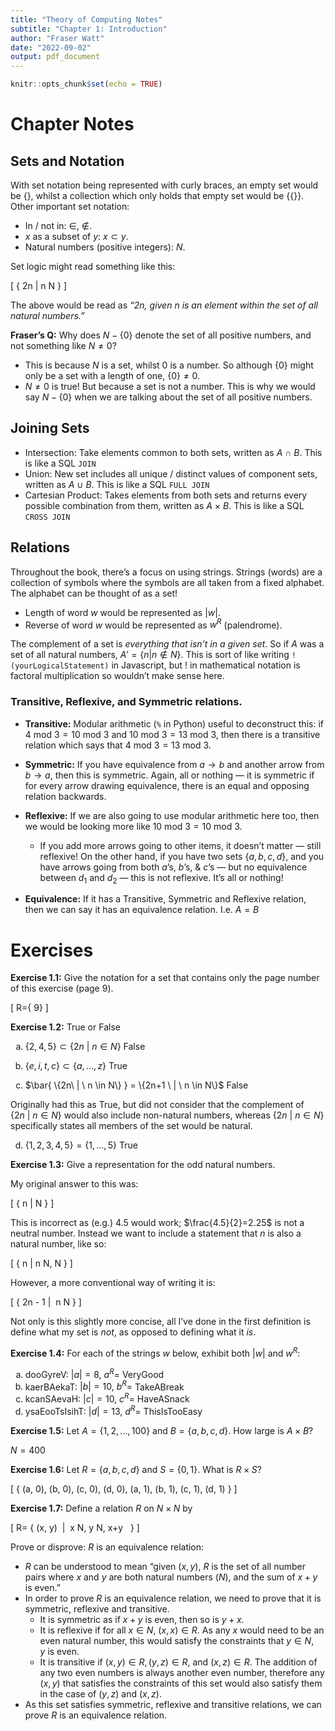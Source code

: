 ```yaml
---
title: "Theory of Computing Notes"
subtitle: "Chapter 1: Introduction"
author: "Fraser Watt"
date: "2022-09-02"
output: pdf_document
---
```


```r

knitr::opts_chunk$set(echo = TRUE)
```

# Chapter Notes

## Sets and Notation

With set notation being represented with curly braces, an empty set would be ${ \{ \} }$, whilst a collection which only holds that empty set would be ${ \{\{ \}\} }$. Other important set notation:

- In / not in: ${ \in , \ \notin }$.
- ${x}$ as a subset of ${y}$: ${x \subset y}$.
- Natural numbers (positive integers): ${N}$.

Set logic might read something like this:

\[ \{ 2n | n \in N \} \]

The above would be read as *"*${2n}$*, given *${n}$ *is an element within the set of all natural numbers."*

**Fraser's Q:** Why does ${N - \{0\}}$ denote the set of all positive numbers, and not something like ${N \neq 0}$?

- This is because ${N}$ is a set, whilst $0$ is a number. So although $\{ 0 \}$ might only be a set with a length of one, $\{ 0 \} \neq 0$.
- ${N \neq 0}$ is true! But because a set is not a number. This is why we would say ${N - \{0\}}$ when we are talking about the set of all positive numbers.

## Joining Sets

- Intersection: Take elements common to both sets, written as ${A \ \cap \ B }$. This is like a SQL `JOIN`
- Union: New set includes all unique / distinct values of component sets, written as ${A \ \cup \ B }$. This is like a SQL `FULL JOIN`
- Cartesian Product: Takes elements from both sets and returns every possible combination from them, written as ${A \ \times \ B }$. This is like a SQL `CROSS JOIN`

## Relations

Throughout the book, there's a focus on using strings. Strings (words) are a collection of symbols where the symbols are all taken from a fixed alphabet. The alphabet can be thought of as a set!

- Length of word $w$ would be represented as $|w|$.
- Reverse of word $w$ would be represented as $w^R$ (palendrome).

The complement of a set is *everything that isn't in a given set*. So if ${A}$ was a set of all natural numbers, $A'= \{ n | n \notin N \}$. This is sort of like writing `!(yourLogicalStatement)` in Javascript, but ${!}$ in mathematical notation is factoral multiplication so wouldn't make sense here. 

### Transitive, Reflexive, and Symmetric relations.

- **Transitive:** Modular arithmetic (`%` in Python) useful to deconstruct this: if $4 \ \text{mod} \ 3  = 10 \ \text{mod} \ 3$ and $10 \ \text{mod} \ 3 = 13 \ \text{mod} \ 3$, then there is a transitive relation which says that $4 \ \text{mod} \ 3  = 13 \ \text{mod} \ 3$.

- **Symmetric:** If you have equivalence from $a \rightarrow b$ and another arrow from $b \rightarrow a$, then this is symmetric. Again, all or nothing — it is symmetric if for every arrow drawing equivalence, there is an equal and opposing relation backwards.

- **Reflexive:** If we are also going to use modular arithmetic here too, then we would be looking more like $10 \ \text{mod} \ 3 = 10 \ \text{mod} \ 3$.
  - If you add more arrows going to other items, it doesn’t matter — still reflexive! On the other hand, if you have two sets $\{a,b,c,d\}$, and you have arrows going from both $a$’s, $b$’s, & $c$’s — but no equivalence between $d_1$ and $d_2$ — this is not reflexive. It’s all or nothing!

- **Equivalence:** If it has a Transitive, Symmetric and Reflexive relation, then we can say it has an equivalence relation. I.e. $A=B$

# Exercises

**Exercise 1.1:** Give the notation for a set that contains only the page number of this exercise (page 9).

\[ R=\{ 9\} \]

**Exercise 1.2:** True or False

a) $\{2, 4, 5\} \subset \{ 2n \ | \ n \in N \}$
False

b) $\{e, i, t, c\} \subset \{a, ..., z\}$
True

c) $\bar{ \{2n\ | \ n \in N\} } = \{2n+1 \ | \ n \in N\}$
False

Originally had this as True, but did not consider that the complement of $\{2n\ | \ n \in N\}$ would also include non-natural numbers, whereas $\{ 2n \ | \ n \in N \}$ specifically states all members of the set would be natural.

d) $\{ 1, 2, 3, 4, 5 \} = \{1, ... , 5\}$
True

**Exercise 1.3:** Give a representation for the odd natural numbers.

My original answer to this was:

\[ \{ n | \frac{n}{2} \notin N \} \]

This is incorrect as (e.g.) $4.5$ would work; $\frac{4.5}{2}=2.25$ is not a neutral number. Instead we want to include a statement that $n$ is also a natural number, like so:

\[ \{ n | n \in N, \frac{n}{2} \notin N \} \] 

However, a more conventional way of writing it is:

\[ \{ 2n - 1\ | \ n \in N \} \]

Not only is this slightly more concise, all I've done in the first definition is define what my set is *not*, as opposed to defining what it *is*.


**Exercise 1.4:** For each of the strings $w$ below, exhibit both $|w|$ and $w^R$:

a) dooGyreV: $|a| = 8, \ a^R =$ VeryGood
b) kaerBAekaT: $|b| = 10, \ b^R =$ TakeABreak
c) kcanSAevaH: $|c| = 10, \ c^R =$ HaveASnack
d) ysaEooTsIsihT: $|d| = 13, \ d^R =$ ThisIsTooEasy

**Exercise 1.5:** Let $A= \{1, 2, ..., 100 \}$ and $B= \{ a, b, c, d \}$. How large is $A \times B$?

$N=400$

**Exercise 1.6:** Let $R = \{ a, b, c, d \}$ and $S = \{0, 1\}$. What is $R \times S$?

\[ \{ (a, 0), (b, 0), (c, 0), (d, 0), (a, 1), (b, 1), (c, 1), (d, 1) \} \]

**Exercise 1.7:** Define a relation $R$ on $N \times N$ by

\[ R= \{ (x, y) \ | \ x \in N, y \in N, x+y \ \text{is even} \} \]

Prove or disprove: $R$ is an equivalence relation:


* $R$ can be understood to mean "given $(x, y)$, $R$ is the set of all number pairs where $x$ and $y$ are both natural numbers ($N$), and the sum of $x+y$ is even."
* In order to prove $R$ is an equivalence relation, we need to prove that it is symmetric, reflexive and transitive.
  * It is symmetric as if $x+y$ is even, then so is $y+x$.
  * It is reflexive if for all $x \in N$, $(x, x) \in R$. As any $x$ would need to be an even natural number, this would satisfy the constraints that $y \in N, y \ \text{is even}$.
  * It is transitive if $(x, y) \in R, (y, z) \in R$, and $(x, z) \in R$. The addition of any two even numbers is always another even number, therefore any $(x, y)$ that satisfies the constraints of this set would also satisfy them in the case of $(y, z)$ and $(x, z)$.
* As this set satisfies symmetric, reflexive and transitive relations, we can prove $R$ is an equivalence relation.